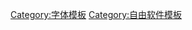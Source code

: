 {{Navbox
| name = Free and open-source typography
| title = [[自由及开放源代码软件|自由及开放源代码]][[字体排印学|字体排印]]
| listclass = hlist
| belowclass = hlist

| group1 = 软件及库
| list1 =
* [[FontForge]]
* {{tsl|en|Fontmatrix}}
* [[FreeType]]
* [[Ghostscript]]
* [[HarfBuzz]]
* [[METAFONT]]
* [[MetaPost]]
* {{tsl|en|METATYPE1}}
* [[Pango]]
* [[TeX]]

| group2 = 许可证
| list2 =
* [[Apache许可证]]
* [[BSD许可证]]
* [[創作共用授權條款]]
* [[GNU通用公共许可证]] + [[GPL字型例外]]
* [[GNU宽通用公共许可证]]
* {{tsl|en|LaTeX Project Public License|LaTeX项目公共许可证}}
* [[MIT許可證]]
* [[SIL开源字体授权]]
* [[Ubuntu (字體)|Ubuntu字型授權條款]]

| group3 = [[操作系统]]、企业及专业
| list3 =
* [[Bitstream Charter]]
* [[Bitstream Vera]]
**[[DejaVu字体|DejaVu]]
* [[Cantarell|Cantarell]]
* [[Charis SIL]]
* [[Computer Modern]]
**[[Concrete Roman]]
* [[Courier]]
* [[Doulos SIL]]
* [[Droid|Droid]]、[[Noto|Noto]]、[[Open Sans]]
* [[Fira Sans]]
* [[Ghostscript|Ghostscript fonts]]
* [[GNU FreeFont]]
**[[GNU Unifont]]
* {{tsl|en|Hershey fonts}}
* [[Liberation字型|Liberation]]
**[[Croscore字型|Croscore]]
* [[Lohit字型|Lohit]]
* [[Nimbus Mono]]
**{{tsl|en|Nimbus Sans|Sans}}
**[[Nimbus Roman No. 9 L|Roman]]
* {{tsl|en|OCR-A}}
**{{tsl|en|OCR-B}}
* {{tsl|en|Overpass (typeface)|Overpass}}
* [[PT字體]]
* [[Roboto]]
* [[Source Code Pro|Source Code]]
**[[思源黑體]]
**[[思源宋體]]
**[[思源等寬]]
**[[Source Sans Pro|Source Sans]]
**[[Source Serif Pro|Source Serif]]
* {{tsl|en|STIX Fonts project|STIX fonts}}
* {{tsl|en|Tiresias (typeface)||Tiresias}}
* [[Ubuntu (字體)|Ubuntu]]、[[Ubuntu-Title]]
* {{tsl|en|Utopia (typeface)||Utopia}}
* [[文泉驿]]

| group4 = 其他字体
| list4 =
* {{tsl|en|Allerta}}
* {{tsl|en|Asana-Math}}
* {{tsl|en|Bembo#Digitisations and derivatives|Cardo}}
* {{tsl|en|Chandas (typeface)|Chandas}}
* {{tsl|en|Comic Neue}}
* [[Garamond|Cormorant]]
* [[Garamond]]
* [[Gentium]]
* {{tsl|en|Inconsolata}}
* {{tsl|en|History of Western typography#Fell types|IM Fell}}
* [[Jomolhari|Jomolhari]]
* [[Junicode]]
* {{tsl|en|Kochi font|Kochi}}
* [[Linux Libertine]]
* {{tsl|en|M+ FONTS||M+}}
* {{tsl|en|News Gothic|News Cycle}}
* {{tsl|en|Baskerville|Open Baskerville}}
* {{tsl|en|OpenDyslexic}}
* [[Johnston|Railway Sans]]
* {{tsl|en|Squarish Sans CT}}
* {{tsl|en|Theano Didot}}
* {{tsl|en|XITS font project|XITS}}
* [[花園字體]]

| group5 = 工作组和人物
| list5 =
* [[高德纳]]
* [[Font Awesome]]
* {{tsl|en|Greek Font Society}}
* {{tsl|en|Open Font Library}}
* {{tsl|en|Google Fonts}}
* [[SIL國際]]

| below =
* {{tsl|en|Open-source Unicode typefaces|开放源代码Unicode字体}}
* [[CJK字体列表]]
* {{tsl|en|:Category:Open-source typefaces|开放源代码字体列表}}
* {{tsl|en|:Category:Free software Unicode typefaces|自由Unicode字体列表}}
}}<noinclude>
[[Category:字体模板]]
[[Category:自由软件模板]]
</noinclude>